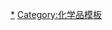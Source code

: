 {{Navbox
|name  = 鈷化合物
|state = <includeonly>{{{state|collapsed}}}</includeonly>
|title = [[钴化合物]]
|listclass = hlist
|titlestyle = 
|group1 = 钴(-I)
|list1 =
* [[四羰基钴酸|HCo(CO)<sub>4</sub>]]
* [[四羰基钴酸钠|NaCo(CO)<sub>4</sub>]]
|group2 = 钴(0)
|list2 =
* [[八羰基二钴|Co<sub>2</sub>(CO)<sub>8</sub>]]
* [[十二羰基四钴|Co<sub>4</sub>(CO)<sub>12</sub>]]
|group4 = 钴(II)
|list4 =
* [[钴蓝色|Co(AlO<sub>2</sub>)<sub>2</sub>]]
* [[焦亚砷酸钴|Co<sub>2</sub>As<sub>2</sub>O<sub>5</sub>]]
* [[砷酸钴|Co<sub>3</sub>(AsO<sub>4</sub>)<sub>2</sub>]]
* [[三碲代亚砷酸钴|Co<sub>3</sub>(AsTe<sub>3</sub>)<sub>2</sub>]]
* [[溴化钴|CoBr<sub>2</sub>]]
* [[溴酸钴|Co(BrO<sub>3</sub>)<sub>2</sub>]]
* [[氰化钴|Co(CN)<sub>2</sub>]]
* [[碳酸钴|CoCO<sub>3</sub>]]
* [[草酸钴|CoC<sub>2</sub>O<sub>4</sub>]]
* [[氯化钴|CoCl<sub>2</sub>]]
* [[氯酸钴|Co(ClO<sub>3</sub>)<sub>2</sub>]]
* [[高氯酸钴|Co(ClO<sub>4</sub>)<sub>2</sub>]]
* [[亚铬酸钴|CoCr<sub>2</sub>O<sub>4</sub>]]
* [[铬酸钴|CoCrO<sub>4</sub>]]
* [[氟化钴|CoF<sub>2</sub>]]
* [[偏锗酸钴|CoGeO<sub>3</sub>]]
* [[原锗酸钴|Co<sub>2</sub>GeO<sub>4</sub>]]
* [[碘化钴|CoI<sub>2</sub>]]
* [[碘酸钴|Co(IO<sub>3</sub>)<sub>2</sub>]]
* [[硝酸钴|Co(NO<sub>3</sub>)<sub>2</sub>]]
* [[一磷化钴|CoP]]
* [[一磷化二钴|Co<sub>2</sub>P]]
* [[磷酸钴|Co<sub>3</sub>(PO<sub>4</sub>)<sub>2</sub>]]
* [[一氧化钴|CoO]]
* [[氢氧化钴|Co(OH)<sub>2</sub>]]
* [[钼酸钴|CoMoO<sub>4</sub>]]
* [[钨酸钴|CoWO<sub>4</sub>]]
* [[高铼酸钴|Co(ReO<sub>4</sub>)<sub>2</sub>]]
* [[硫化钴|CoS]]
* [[四硫化三钴|Co<sub>3</sub>S<sub>4</sub>]]
* [[硫酸钴|CoSO<sub>4</sub>]]
* [[硒化钴|CoSe]]
* [[磷化钴|Co<sub>3</sub>P<sub>2</sub>]]
* [[氢化钴|CoH<sub>2</sub>]]
* [[硫氰酸钴|Co(SCN)<sub>2</sub>]]
* [[二氯化六氨合钴|[Co(NH<sub>3</sub>)<sub>6</sub>]Cl<sub>2</sub>]]
{{navbox|subgroup
|group1 = 有机钴(II)化合物
|list1 = 
* [[甲酸钴|Co(HCOO)<sub>2</sub>]]
* [[碱式甲酸钴|Co(OH)(HCOO)]]
* [[乙酸钴|Co(CH<sub>3</sub>COO)<sub>2</sub>]]
* [[草酸钴|CoC<sub>2</sub>O<sub>4</sub>]]
* [[丙酸钴|Co(CH<sub>3</sub>CH<sub>2</sub>COO)<sub>2</sub>]]
* [[苯甲酸钴|Co(PhCOO)<sub>2</sub>]]
* [[异辛酸钴|C<sub>16</sub>H<sub>30</sub>CoO<sub>4</sub>]]
* [[环烷酸钴|Co(Nap)<sub>2</sub>]]
* [[二茂钴|CoCp<sub>2</sub>]]
* [[二(五甲基环戊二烯)钴|Co(Me<sub>5</sub>Cp)<sub>2</sub>]]
* [[乙酰丙酮钴(II)|Co(acac)<sub>2</sub>]]
}}
|group5 = 钴(0,III)
|list5 =
* [[一硅化钴|CoSi]] 
* [[二硅化钴|CoSi<sub>2</sub>]]
* [[一锗化钴|CoGe]]
|group6 = 钴(II,III)
|list6 =
* [[四氧化三钴|Co<sub>3</sub>O<sub>4</sub>]]
|group7 = 钴(III)
|list7 =
* [[三氯化钴|CoCl<sub>3</sub>]] 
* [[硝酸高钴|Co(NO<sub>3</sub>)<sub>3</sub>]]
* [[三氧化二钴|Co<sub>2</sub>O<sub>3</sub>]]
* [[三氟化钴|CoF<sub>3</sub>]]
* [[氢氧化高钴|Co(OH)<sub>3</sub>]]
* [[锂钴氧化物|LiCoO<sub>2</sub>]]
{{navbox|subgroup
|group1 = 钴(III)配合物
|list1 = 
* [[Hexol|Co<sub>''n''</sub>(OH)<sub>''m''</sub>(NH<sub>3</sub>)<sub>''x''</sub>(SO<sub>4</sub>)<sub>''y''</sub>]]
* [[三氯化六氨合钴|[Co(NH<sub>3</sub>)<sub>6</sub>]Cl<sub>3</sub>]]
* [[二溴化一溴五氨合钴(III)|[Co(NH<sub>3</sub>)<sub>5</sub>Br]Br<sub>2</sub>]]
* [[六氰合钴(III)酸六氨合钴(III)|[Co(NH<sub>3</sub>)<sub>6</sub>][Co(CN)<sub>6</sub>]]]
* [[亚硝酸钴钠|Na<sub>3</sub>Co(NO<sub>2</sub>)<sub>6</sub>]]
* [[硒氰酸钴汞|HgCo(NCSe)<sub>4</sub>]]
|group2 = 有机钴(III)化合物
|list2 = 
* [[乙酰丙酮钴(III)|Co(acac)<sub>3</sub>]]
* [[维生素B12|C<sub>63</sub>H<sub>88</sub>O<sub>14</sub>N<sub>14</sub>PCo]]
}}
|group8 = 钴(IV)
|list8 =
* [[六氟合钴(IV)酸铯|Cs<sub>2</sub>CoF<sub>6</sub>]]
}}<noinclude>

[[Category:钴化合物|*]]
[[Category:化学品模板]]

</noinclude>